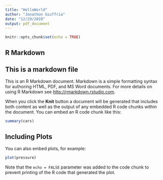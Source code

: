 ```yaml
---
title: "HelloWorld"
author: "Jonathon Giuffria"
date: "12/29/2019"
output: pdf_document
---
```


```r
knitr::opts_chunk$set(echo = TRUE)
```

## R Markdown

## This is a markdown file 

This is an R Markdown document. Markdown is a simple formatting syntax for authoring HTML, PDF, and MS Word documents. For more details on using R Markdown see <http://rmarkdown.rstudio.com>.

When you click the **Knit** button a document will be generated that includes both content as well as the output of any embedded R code chunks within the document. You can embed an R code chunk like this:

```r
summary(cars)
```

## Including Plots

You can also embed plots, for example:

```r
plot(pressure)
```

Note that the `echo = FALSE` parameter was added to the code chunk to prevent printing of the R code that generated the plot.
